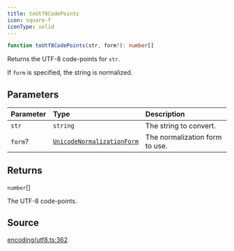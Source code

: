 ```yaml
---
title: toUtf8CodePoints
icon: square-f
iconType: solid
---
```


```ts
function toUtf8CodePoints(str, form?): number[]
```

Returns the UTF-8 code-points for `str`.

If `form` is specified, the string is normalized.

## Parameters

| Parameter | Type | Description |
| :------ | :------ | :------ |
| `str` | `string` | The string to convert. |
| `form`? | [`UnicodeNormalizationForm`](/sdk/content/type-aliases/UnicodeNormalizationForm) | The normalization form to use. |

## Returns

`number`[]

The UTF-8 code-points.

## Source

[encoding/utf8.ts:362](https://github.com/dominant-strategies/quais.js/blob/82a01fd664a5dd9d16c4f113b8ff062d0fc6278d/src/encoding/utf8.ts#L362)
